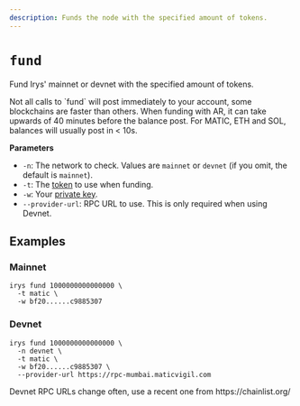 ```yaml
---
description: Funds the node with the specified amount of tokens.
---
```



# `fund`

Fund Irys' mainnet or devnet with the specified amount of tokens.

<Callout type="info" emoji="ℹ️">
Not all calls to `fund` will post immediately to your account, some blockchains are faster than others. When funding with AR, it can take upwards of 40 minutes before the balance post. For MATIC, ETH and SOL, balances will usually post in < 10s.
</Callout>

**Parameters**

<div className="-mt-6" />

- `-n`: The network to check. Values are `mainnet` or `devnet` (if you omit, the default is `mainnet`).
- `-t`: The [token](/overview/supported-tokens) to use when funding.
- `-w`: Your [private key](/developer-docs/cli#using-private-keys).
- `--provider-url`: RPC URL to use. This is only required when using Devnet.

## Examples

### Mainnet

```console
irys fund 1000000000000000 \
  -t matic \
  -w bf20......c9885307
```

### Devnet

```console
irys fund 1000000000000000 \
  -n devnet \
  -t matic \
  -w bf20......c9885307 \
  --provider-url https://rpc-mumbai.maticvigil.com
```

<Callout type="info" emoji="ℹ️">
	Devnet RPC URLs change often, use a recent one from https://chainlist.org/
</Callout>
